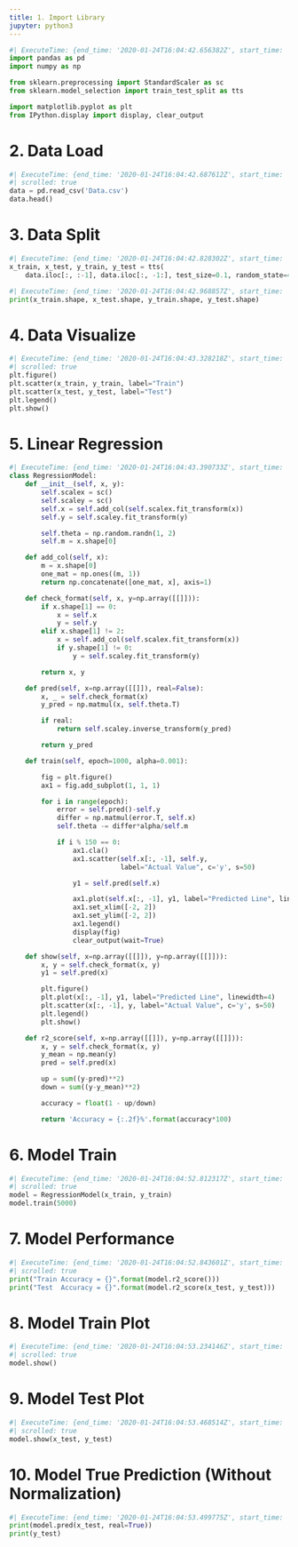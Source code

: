 ```yaml
---
title: 1. Import Library
jupyter: python3
---
```




```python
#| ExecuteTime: {end_time: '2020-01-24T16:04:42.656382Z', start_time: '2020-01-24T16:04:39.140855Z'}
import pandas as pd
import numpy as np

from sklearn.preprocessing import StandardScaler as sc
from sklearn.model_selection import train_test_split as tts

import matplotlib.pyplot as plt
from IPython.display import display, clear_output
```

# 2. Data Load

```python
#| ExecuteTime: {end_time: '2020-01-24T16:04:42.687612Z', start_time: '2020-01-24T16:04:42.656382Z'}
#| scrolled: true
data = pd.read_csv('Data.csv')
data.head()
```

# 3. Data Split

```python
#| ExecuteTime: {end_time: '2020-01-24T16:04:42.828302Z', start_time: '2020-01-24T16:04:42.687612Z'}
x_train, x_test, y_train, y_test = tts(
    data.iloc[:, :-1], data.iloc[:, -1:], test_size=0.1, random_state=400)
```

```python
#| ExecuteTime: {end_time: '2020-01-24T16:04:42.968857Z', start_time: '2020-01-24T16:04:42.828302Z'}
print(x_train.shape, x_test.shape, y_train.shape, y_test.shape)
```

# 4. Data Visualize

```python
#| ExecuteTime: {end_time: '2020-01-24T16:04:43.328218Z', start_time: '2020-01-24T16:04:42.968857Z'}
#| scrolled: true
plt.figure()
plt.scatter(x_train, y_train, label="Train")
plt.scatter(x_test, y_test, label="Test")
plt.legend()
plt.show()
```

# 5. Linear Regression

```python
#| ExecuteTime: {end_time: '2020-01-24T16:04:43.390733Z', start_time: '2020-01-24T16:04:43.328218Z'}
class RegressionModel:
    def __init__(self, x, y):
        self.scalex = sc()
        self.scaley = sc()
        self.x = self.add_col(self.scalex.fit_transform(x))
        self.y = self.scaley.fit_transform(y)

        self.theta = np.random.randn(1, 2)
        self.m = x.shape[0]

    def add_col(self, x):
        m = x.shape[0]
        one_mat = np.ones((m, 1))
        return np.concatenate([one_mat, x], axis=1)

    def check_format(self, x, y=np.array([[]])):
        if x.shape[1] == 0:
            x = self.x
            y = self.y
        elif x.shape[1] != 2:
            x = self.add_col(self.scalex.fit_transform(x))
            if y.shape[1] != 0:
                y = self.scaley.fit_transform(y)

        return x, y

    def pred(self, x=np.array([[]]), real=False):
        x, _ = self.check_format(x)
        y_pred = np.matmul(x, self.theta.T)

        if real:
            return self.scaley.inverse_transform(y_pred)

        return y_pred

    def train(self, epoch=1000, alpha=0.001):

        fig = plt.figure()
        ax1 = fig.add_subplot(1, 1, 1)

        for i in range(epoch):
            error = self.pred()-self.y
            differ = np.matmul(error.T, self.x)
            self.theta -= differ*alpha/self.m

            if i % 150 == 0:
                ax1.cla()
                ax1.scatter(self.x[:, -1], self.y,
                            label="Actual Value", c='y', s=50)

                y1 = self.pred(self.x)

                ax1.plot(self.x[:, -1], y1, label="Predicted Line", linewidth=4)
                ax1.set_xlim([-2, 2])
                ax1.set_ylim([-2, 2])
                ax1.legend()
                display(fig)
                clear_output(wait=True)

    def show(self, x=np.array([[]]), y=np.array([[]])):
        x, y = self.check_format(x, y)
        y1 = self.pred(x)

        plt.figure()
        plt.plot(x[:, -1], y1, label="Predicted Line", linewidth=4)
        plt.scatter(x[:, -1], y, label="Actual Value", c='y', s=50)
        plt.legend()
        plt.show()

    def r2_score(self, x=np.array([[]]), y=np.array([[]])):
        x, y = self.check_format(x, y)
        y_mean = np.mean(y)
        pred = self.pred(x)

        up = sum((y-pred)**2)
        down = sum((y-y_mean)**2)

        accuracy = float(1 - up/down)

        return 'Accuracy = {:.2f}%'.format(accuracy*100)
```

# 6. Model Train

```python
#| ExecuteTime: {end_time: '2020-01-24T16:04:52.812317Z', start_time: '2020-01-24T16:04:43.390733Z'}
#| scrolled: true
model = RegressionModel(x_train, y_train)
model.train(5000)
```

# 7. Model Performance

```python
#| ExecuteTime: {end_time: '2020-01-24T16:04:52.843601Z', start_time: '2020-01-24T16:04:52.812317Z'}
#| scrolled: true
print("Train Accuracy = {}".format(model.r2_score()))
print("Test  Accuracy = {}".format(model.r2_score(x_test, y_test)))
```

# 8. Model Train Plot

```python
#| ExecuteTime: {end_time: '2020-01-24T16:04:53.234146Z', start_time: '2020-01-24T16:04:52.843601Z'}
#| scrolled: true
model.show()
```

# 9. Model Test Plot

```python
#| ExecuteTime: {end_time: '2020-01-24T16:04:53.468514Z', start_time: '2020-01-24T16:04:53.234146Z'}
#| scrolled: true
model.show(x_test, y_test)
```

# 10. Model True Prediction (Without Normalization)  

```python
#| ExecuteTime: {end_time: '2020-01-24T16:04:53.499775Z', start_time: '2020-01-24T16:04:53.468514Z'}
print(model.pred(x_test, real=True))
print(y_test)
```

